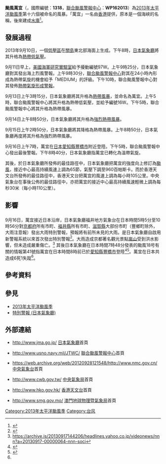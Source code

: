 {{NoteUTC+8}}
{{NoteTA
|G1=TyphoonNew
|G2=TyphoonOld
|G3=Weather
|T=zh:颱風萬宜 (2013年); zh-cn:强热带风暴万宜 (2013年); zh-hk:強烈熱帶風暴萬宜 (2013年); zh-tw:輕度颱風萬宜 (2013年)
|1=zh:颱風萬宜; zh-cn:强热带风暴万宜; zh-hk:強烈熱帶風暴萬宜; zh-tw:輕度颱風萬宜
|2=zh:Typhoon Man-yi; zh-cn:Severe Tropical Storm Man-yi; zh-hk:Severe Tropical Storm Man-yi; zh-tw:Mild Typhoon Man-yi
|skin=typhoon
}}
{{颱風基礎資訊新
|颱風名稱               = 颱風萬宜
|外文名稱               = Typhoon Man-yi
|外文語言               = 英文
|代表圖像               = Man-yi Sep 16 2013 0140Z.jpg
|代表圖像名稱           = 颱風萬宜
|形成日期               = 2013年9月10日
|轉化日期               = 2013年9月16日
|消散日期               = 2013年9月20日
|十分鐘平均風速JMA      = 65|JMA=knot
|十分鐘平均風速CWB      = 28|CWB=m/s
|十分鐘平均風速KMA      = 34|KMA=m/s
|十分鐘平均風速HKO      = 105
|十分鐘平均風速PAGASA   = 
|二分鐘平均風速         = 30|NMC=m/s
|一分鐘平均風速         = 60|SSHS=knot<!--JTWC-->
|瞬間最大陣風           = 175<!--JMA-->
|最低氣壓               = 960<!--JMA-->
|財產損失               = 
|死傷人數               = {{JPN}}6死1失蹤143傷<ref name="日本消防廳20131007">{{cite news |title=台風第１８号による被害状況等について（第１１報） |url=http://www.fdma.go.jp/bn/%E5%8F%B0%E9%A2%A8%E7%AC%AC%EF%BC%91%EF%BC%98%E5%8F%B7%E3%81%AB%E3%82%88%E3%82%8B%E8%A2%AB%E5%AE%B3%E7%8A%B6%E6%B3%81%E7%AD%89%E3%81%AB%E3%81%A4%E3%81%84%E3%81%A6%EF%BC%88%E7%AC%AC%EF%BC%911%E5%A0%B1%EF%BC%89.pdf |publisher=[[日本消防廳|日本消防廳]] |date=2013-10-07 |access-date=2013-10-19 |archive-url=https://www.webcitation.org/6M2WTx4Cl?url=http://www.fdma.go.jp/bn/%E5%8F%B0%E9%A2%A8%E7%AC%AC%EF%BC%91%EF%BC%98%E5%8F%B7%E3%81%AB%E3%82%88%E3%82%8B%E8%A2%AB%E5%AE%B3%E7%8A%B6%E6%B3%81%E7%AD%89%E3%81%AB%E3%81%A4%E3%81%84%E3%81%A6%EF%BC%88%E7%AC%AC%EF%BC%911%E5%A0%B1%EF%BC%89.pdf |archive-date=2013-12-21 |dead-url=yes }}{{ja}}</ref>
|影響地區               = {{JPN}}
|備註                   =
|颱風路徑圖             = Man-yi 2013 track.png
|風季年份               = 2013
|風季位置               = 太平洋
}}
'''颱風萬宜'''（{{lang-en|'''Typhoon Man-yi'''}}，國際編號：'''1318'''，[[聯合颱風警報中心|聯合颱風警報中心]]：'''WP162013'''）為[[2013年太平洋颱風季|2013年太平洋颱風季]]第十六個被命名的風暴。「萬宜」一名由[[香港|香港]]提供，原本是一個海峽的名稱，後來建成[[萬宜水庫|水庫]]<ref>{{cite web|url=http://www.weather.gov.hk/informtc/sound/tc_pronunciation2011_uc.htm#HK|title=熱帶氣旋名稱的意義|author=香港天文台|accessdate=2013-09-13|archive-url=https://web.archive.org/web/20180926223310/http://www.weather.gov.hk/informtc/sound/tc_pronunciation2011_uc.htm#HK|archive-date=2018-09-26|dead-url=yes}}</ref>。

==發展過程==
{{phs wikify}}
2013年9月10日，一個[[低壓區|低壓區]]在[[關島|關島]]東北部海面上生成。下午8時，[[日本氣象廳|日本氣象廳]]將其升格為[[熱帶低氣壓|熱帶低氣壓]]。

9月11日早上，[[美國海軍研究實驗室|美國海軍研究實驗室]]給予擾動編號97W。上午9時25分，日本氣象廳對其發出海上烈風警報。上午9時30分，[[聯合颱風警報中心|聯合颱風警報中心]]對其在24小時內形成為熱帶氣旋的機會給予「MEDIUM」的評級。下午10時，聯合颱風警報中心對其發佈[[熱帶氣旋形成警報|熱帶氣旋形成警報]]。

9月13日上午3時15分，日本氣象廳將其升格為[[熱帶風暴|熱帶風暴]]，並命名為萬宜。上午5時，聯合颱風警報中心將其升格為熱帶低氣壓，並給予編號16W。下午5時，聯合颱風警報中心將其升格為熱帶風暴。

9月14日上午8時50分，日本氣象廳將其升格為[[強烈熱帶風暴|強烈熱帶風暴]]。

9月15日上午2時50分，日本氣象廳將其降格為熱帶風暴。上午8時50分，日本氣象廳再度將其升格為強烈熱帶風暴。

9月16日上午7時，萬宜在[[日本|日本]][[愛知縣|愛知縣]][[豐橋市|豐橋市]]附近登陸。下午5時，聯合颱風警報中心發出最後警報。下午8時40分，日本氣象廳指萬宜已轉化為溫帶氣旋。

其後，於日本氣象廳所發佈的最佳路徑中，日本氣象廳把萬宜的強度向上修訂為[[颱風|颱風]]，接近中心最高持續風速上調為65節，氣壓下調至960百帕斯卡。而於香港天文台所發佈的最佳路徑中，香港天文台把萬宜的風速上調為每小時105公里。中央氣象台在事後公佈的最佳路徑中，亦把萬宜的接近中心最高持續風速輕微上調為每秒30米（每小時110公里）。

==影響==
==={{JPN}}===
9月16日，萬宜接近日本沿岸，日本氣象廳福井地方氣象台在日本時間5時5分至10時56分對[[京都府|京都府]]所有市町、[[福井縣|福井縣]]所有市町、[[滋賀縣|滋賀縣]]大部份市町（豐鄉町除外，大雨注意報）發出大雨特別警報，預報將有前所未見的大雨。是日本氣象廳自啟用新警報系統以來首次發出特別警報<ref>{{cite news|title=台風接近、３府県に特別警報　「経験ない大雨に」|url=http://www.nikkei.com/article/DGXNASFK16005_W3A910C1000000/?dg=1|accessdate=2013-09-16|newspaper=日本経済新聞|date=2013-09-16}}</ref>。大雨造成京都著名觀光景點[[嵐山|嵐山]]受到洪水影響，但未造成嚴重傷亡。<ref>https://archive.is/20130917144206/headlines.yahoo.co.jp/videonews/nnn?a=20130917-00000064-nnn-soci</ref> 其後日本氣象廳在日本時間7時48分發表的颱風18号有關的情報第41號指萬宜在日本時間8時前已於[[愛知縣|愛知縣]][[豐橋市|豐橋市]]登陸<ref>{{cite web|title=平成２５年　台風第１８号に関する情報　第４１号|url=http://www.jma.go.jp/jp/typh/D20130915224914528.html|accessdate=2013-09-16|newspaper=日本気象庁|date=2013-09-16}}{{dead link|date=十一月 2017 |bot=InternetArchiveBot }}</ref><ref>{{cite news|title=台風１８号 愛知・豊橋市付近に上陸|url=http://www3.nhk.or.jp/news/html/20130916/k10014565741000.html|accessdate=2013-09-16|newspaper=NHK|date=2013-09-16|archiveurl=https://archive.is/20130916010651/http://www3.nhk.or.jp/news/html/20130916/k10014565741000.html|archivedate=2013-09-16|deadurl=yes}}</ref>。萬宜在日本共造成6死1失蹤<ref name="日本消防廳20131007"/>。

==參考資料==
{{reflist|2}}

==參見==
{{Commons category|Typhoon Man-yi (2013)}}
*[[2013年太平洋颱風季|2013年太平洋颱風季]]
*[[特別警報_(日本氣象廳)|特別警報 (日本氣象廳)]]

==外部連結==
*{{ja}}http://www.jma.go.jp/ [[日本氣象廳|日本氣象廳]]首頁
*{{en}}http://www.usno.navy.mil/JTWC/ {{Wayback|url=http://www.usno.navy.mil/JTWC/ |date=20150809201922 }} [[聯合颱風警報中心|聯合颱風警報中心]]首頁
*{{zh-cn}}https://web.archive.org/web/20120928121548/http://www.nmc.gov.cn/ [[中央氣象台|中央氣象台]]首頁
*{{zh-tw}}http://www.cwb.gov.tw/ {{Wayback|url=http://www.cwb.gov.tw/ |date=20181025071210 }} [[中央氣象局|中央氣象局]]首頁
*{{zh-hk}}http://www.hko.gov.hk/ {{Wayback|url=http://www.hko.gov.hk/ |date=20110224003313 }} [[香港天文台|香港天文台]]首頁
*{{zh-hk}}http://www.smg.gov.mo/ {{Wayback|url=http://www.smg.gov.mo/ |date=20140517030343 }} [[澳門地球物理暨氣象局|澳門地球物理暨氣象局]]首頁

{{2013_Pacific_typhoon_season_buttons}}
[[Category:2013年太平洋颱風季|Category:2013年太平洋颱風季]]
[[Category:台风|Category:台风]]
